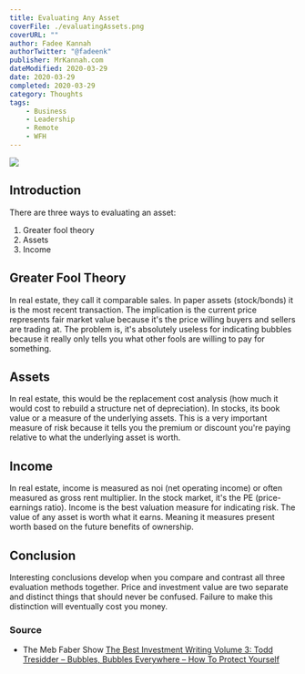 ---
title: Evaluating Any Asset
coverFile: ./evaluatingAssets.png
coverURL: ""
author: Fadee Kannah
authorTwitter: "@fadeenk"
publisher: MrKannah.com
dateModified: 2020-03-29
date: 2020-03-29
completed: 2020-03-29
category: Thoughts
tags:
    - Business
    - Leadership
    - Remote
    - WFH
---
![](evaluatingAssets.png)

## Introduction
There are three ways to evaluating an asset:

1. Greater fool theory
1. Assets
1. Income

## Greater Fool Theory
In real estate, they call it comparable sales. In paper assets (stock/bonds) it is the most recent transaction. The implication is the current price represents fair market value because it's the price willing buyers and sellers are trading at. The problem is, it's absolutely useless for indicating bubbles because it really only tells you what other fools are willing to pay for something.

## Assets
In real estate, this would be the replacement cost analysis (how much it would cost to rebuild a structure net of depreciation). In stocks, its book value or a measure of the underlying assets. This is a very important measure of risk because it tells you the premium or discount you're paying relative to what the underlying asset is worth.

## Income 
In real estate, income is measured as noi (net operating income) or often measured as gross rent multiplier. In the stock market, it's the PE (price-earnings ratio). Income is the best valuation measure for indicating risk. The value of any asset is worth what it earns. Meaning it measures present worth based on the future benefits of ownership. 

## Conclusion
Interesting conclusions develop when you compare and contrast all three evaluation methods together. Price and investment value are two separate and distinct things that should never be confused. Failure to make this distinction will eventually cost you money.

### Source
- The Meb Faber Show [The Best Investment Writing Volume 3: Todd Tresidder – Bubbles, Bubbles Everywhere – How To Protect Yourself](https://castbox.fm/episode/The-Best-Investment-Writing-Volume-3%3A-Todd-Tresidder-%E2%80%93-Bubbles%2C-Bubbles-Everywhere-%E2%80%93-How-To-Protect-Yourself-id351652-id208826370)
